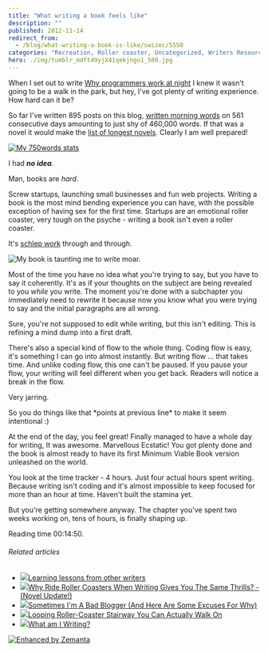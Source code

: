 ```yaml
---
title: "What writing a book feels like"
description: ""
published: 2012-11-14
redirect_from:
  - /blog/what-writing-a-book-is-like/swizec/5550
categories: "Recreation, Roller coaster, Uncategorized, Writers Resources, Writing"
hero: ./img/tumblr_mdft49yjX41qekjngo1_500.jpg
---
```


When I set out to write [Why programmers work at night](https://leanpub.com/nightowls) I knew it wasn't going to be a walk in the park, but hey, I've got plenty of writing experience. How hard can it be?

So far I've written 895 posts on this blog, [written morning words](http://swizec.com/blog/a-year-of-750words-com-with-shiny-graphs/swizec/4378) on 561 consecutive days amounting to just shy of 460,000 words. If that was a novel it would make the [list of longest novels](http://en.wikipedia.org/wiki/List_of_longest_novels "List of longest novels"). Clearly I am well prepared!

[![My 750words stats](https://swizec.com/wp-content/uploads/2012/11/swizec-750words-stats.png "My 750words stats")](http://swizec.com/wp-content/uploads/2012/11/swizec-750words-stats.png)

I had **_no idea_**.

Man, books are _hard_.

Screw startups, launching small businesses and fun web projects. Writing a book is the most mind bending experience you can have, with the possible exception of having sex for the first time. Startups are an emotional roller coaster, very tough on the psyche - writing a book isn't even a roller coaster.

It's [schlep work](http://paulgraham.com/schlep.html) through and through.

![My book is taunting me to write moar.](./img/tumblr_mdft49yjX41qekjngo1_500.jpg "My book is taunting me to write moar.")

Most of the time you have no idea what you're trying to say, but you have to say it coherently. It's as if your thoughts on the subject are being revealed to you _while_ you write. The moment you're done with a subchapter you immediately need to rewrite it because now you know what you were trying to say and the initial paragraphs are all wrong.

Sure, you're not supposed to edit while writing, but this isn't editing. This is refining a mind dump into a first draft.

There's also a special kind of flow to the whole thing. Coding flow is easy, it's something I can go into almost instantly. But writing flow ... that takes time. And unlike coding flow, this one can't be paused. If you pause your flow, your writing will feel different when you get back. Readers will notice a break in the flow.

Very jarring.

So you do things like that \*points at previous line\* to make it seem intentional :)

At the end of the day, you feel great! Finally managed to have a whole day for writing, It was awesome. Marvellous Ecstatic! You got plenty done and the book is almost ready to have its first Minimum Viable Book version unleashed on the world.

You look at the time tracker - 4 hours. Just four actual hours spent writing. Because writing isn't coding and it's almost impossible to keep focused for more than an hour at time. Haven't built the stamina yet.

But you're getting somewhere anyway. The chapter you've spent two weeks working on, tens of hours, is finally shaping up.

Reading time 00:14:50.

###### Related articles

- [![](https://i.zemanta.com/124522299_80_80.jpg)](http://victoria-writes.com/2012/11/09/learning-lessons-from-other-writers/)[Learning lessons from other writers](http://victoria-writes.com/2012/11/09/learning-lessons-from-other-writers/)
- [![](https://i.zemanta.com/125023936_80_80.jpg)](http://lyricfire.typepad.com/lyric-fire/2012/11/why-ride-roller-coasters-when-writing-gives-you-the-same-thrills-novel-update.html)[Why Ride Roller Coasters When Writing Gives You The Same Thrills? - (Novel Update!)](http://lyricfire.typepad.com/lyric-fire/2012/11/why-ride-roller-coasters-when-writing-gives-you-the-same-thrills-novel-update.html)
- [![](https://i.zemanta.com/125156340_80_80.jpg)](http://jaxibella.wordpress.com/2012/11/12/sometimes-im-a-bad-blogger-and-here-are-some-excuses-for-why/)[Sometimes I'm A Bad Blogger (And Here Are Some Excuses For Why)](http://jaxibella.wordpress.com/2012/11/12/sometimes-im-a-bad-blogger-and-here-are-some-excuses-for-why/)
- [![](https://i.zemanta.com/120534342_80_80.jpg)](http://weburbanist.com/2012/10/22/looping-roller-coaster-stairway-you-can-actually-walk-on/)[Looping Roller-Coaster Stairway You Can Actually Walk On](http://weburbanist.com/2012/10/22/looping-roller-coaster-stairway-you-can-actually-walk-on/)
- [![](https://i.zemanta.com/125253758_80_80.jpg)](http://writingpiecesofme.wordpress.com/2012/11/12/what-am-i-writing/)[What am I Writing?](http://writingpiecesofme.wordpress.com/2012/11/12/what-am-i-writing/)

[![Enhanced by Zemanta](https://img.zemanta.com/zemified_e.png?x-id=716400e8-0a82-4a45-817d-48620ab9d74c)](http://www.zemanta.com/?px "Enhanced by Zemanta")
